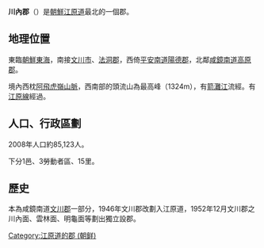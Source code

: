 {{Unreferenced|time=2021-02-14T00:42:49+00:00}}
{{Infobox Korean settlement
| context = north
| divs = 1 邑、3勞動者區、15里
| img = NK-Gangwon-Chonnae.png
| hangul = 천내군
| hanja = {{linktext|川|內|郡}}
|settype=郡
|rr=Cheonnae-gun
|mr=Ch'ŏnnae-gun
| pop = 85123
| popyear = 2008
| popnote = （估計）
}}
'''川內郡'''（{{kor|諺=천내군|漢=川內郡|羅=Chŏnnae gun|f=y}}）是[[朝鮮民主主義人民共和國|朝鮮]][[江原道_(朝鮮)|江原道]]最北的一個郡。

==地理位置==
東臨[[朝鮮東海|朝鮮東海]]，南接[[文川市|文川市]]、[[法洞郡|法洞郡]]，西倚[[平安南道|平安南道]][[陽德郡|陽德郡]]，北鄰[[咸鏡南道|咸鏡南道]][[高原郡|高原郡]]。

境內西枕[[阿飛虎嶺山脈|阿飛虎嶺山脈]]，西南部的頭流山為最高峰（1324m），有[[箭灘江|箭灘江]]流經。有[[江原線|江原線]]經過。

==人口、行政區劃==
2008年人口約85,123人。

下分1邑、3勞動者區、15里。
==歷史==
本為咸鏡南道[[文川市|文川郡]]一部分，1946年文川郡改劃入江原道，1952年12月文川郡之川內面、雲林面、明龜面等劃出獨立設郡。

{{江原道行政區劃 (朝鮮)}}

{{DEFAULTSORT:Chonnae-gun}}
[[Category:江原道的郡_(朝鲜)|Category:江原道的郡 (朝鲜)]]